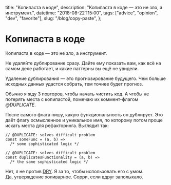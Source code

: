   title: "Копипаста в коде",
  description: "Копипаста в коде — это не зло, а инструмент.",
  datetime: "2018-08-22T15:00",
  tags: ["advice", "opinion", "dev", "favorite"],
  slug: "/blog/copy-paste",
};

# Копипаста в коде

Копипаста в коде — это не зло, а инструмент.

Не удаляйте дублирование сразу. Дайте ему показать вам, как всё на самом деле работает, и какие паттерны вы ещё не увидели.

Удаление дублирования — это прогнозирование будущего. Чем больше исходных данных удастся собрать, тем точнее будет прогноз.

Обычно я жду 3 повторов, чтобы начать чистить код. А чтобы не потерять места с копипастой, помечаю их коммент-флагом _@DUPLICATE_.

После самого флага пишу, какую функциональность он дублирует. Это даёт флагу осмысленное и уникальное имя, по которому потом проще искать места для рефакторинга. Выглядит так:

```
// @DUPLICATE: solves difficult problem
const someFunc = (a, b) =>
  /* some sophisticated logic */

// @DUPLICATE: solves difficult problem
const duplicatesFunctionality = (a, b) =>
  /* the same sophisticated logic */
```

Нет, я не против [DRY](https://ru.wikipedia.org/wiki/Don’t_repeat_yourself). Я за то, чтобы использовать его с умом.<br />Да, утверждение холиварное. Сорри, если вдруг заполыхало.
